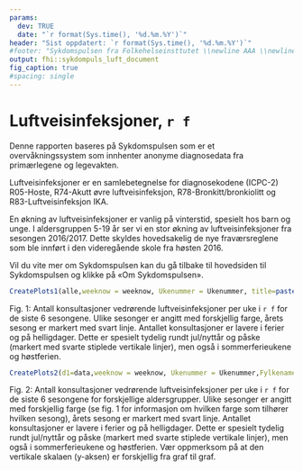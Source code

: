 ```yaml
---
params:
  dev: TRUE
  date: "`r format(Sys.time(), '%d.%m.%Y')`"
header: "Sist oppdatert: `r format(Sys.time(), '%d.%m.%Y')`"
#footer: "Sykdomspulsen fra Folkehelseinsttutet \\newline AAA \\newline A \\newline A "
output: fhi::sykdompuls_luft_document
fig_caption: true
#spacing: single
---
```


# Luftveisinfeksjoner, `r f` {-}
\begingroup\small
Denne rapporten baseres på Sykdomspulsen som er et overvåkningssystem som innhenter anonyme diagnosedata fra primærlegene og legevakten.  

Luftveisinfeksjoner er en samlebetegnelse for diagnosekodene (ICPC-2) R05-Hoste, R74-Akutt øvre luftveisinfeksjon, R78-Bronkitt/bronkiolitt og R83-Luftveisinfeksjon IKA.  

En økning av luftveisinfeksjoner er vanlig på vinterstid, spesielt hos barn og unge. I aldersgruppen 5-19 år ser vi en stor økning av luftveisinfeksjoner fra sesongen 2016/2017. Dette skyldes hovedsakelig de nye fraværsreglene som ble innført i den videregående skole fra høsten 2016.  

Vil du vite mer om Sykdomspulsen kan du gå tilbake til hovedsiden til Sykdomspulsen og klikke på «Om Sykdomspulsen».
\endgroup


```r

CreatePlots1(alle,weeknow = weeknow, Ukenummer = Ukenummer, title=paste(mytittle, ", ",f,", alle aldersgrupper", sep =""), date=lastestUpdate, yrange=yrange)

```

\begingroup\footnotesize
Fig. 1: Antall konsultasjoner vedrørende luftveisinfeksjoner per uke i `r f` for de siste 6 sesongene. Ulike sesonger er angitt med forskjellig farge, årets sesong er markert med svart linje. Antallet konsultasjoner er lavere i ferier og på helligdager. Dette er spesielt tydelig rundt jul/nyttår og påske (markert med svarte stiplede vertikale linjer), men også i sommerferieukene og høstferien.


\endgroup

```r

CreatePlots2(d1=data,weeknow = weeknow, Ukenummer = Ukenummer,Fylkename=f,S=SYNDROM,mytittle=mytittle, date=lastestUpdate)

```

\begingroup\footnotesize


Fig. 2: Antall konsultasjoner vedrørende luftveisinfeksjoner per uke i `r f` for de siste 6 sesongene for forskjellige aldersgrupper. Ulike sesonger er angitt med forskjellig farge (se fig. 1 for informasjon om hvilken farge som tilhører hvilken sesong), årets sesong er markert med svart linje. Antallet konsultasjoner er lavere i ferier og på helligdager. Dette er spesielt tydelig rundt jul/nyttår og påske (markert med svarte stiplede vertikale linjer), men også i sommerferieukene og høstferien. Vær oppmerksom på at den vertikale skalaen (y-aksen) er forskjellig fra graf til graf.

\endgroup

